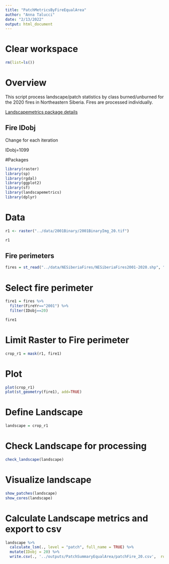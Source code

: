 ```yaml
---
title: "PatchMetricsByFireEqualArea"
author: "Anna Talucci"
date: "2/13/2022"
output: html_document
---
```


# Clear workspace

```r
rm(list=ls()) 
```



# Overview

This script process landscape/patch statistics by class burned/unburned for the 2020 fires in Northeastern Siberia. Fires are processed individually.


[Landscapemetrics package details](https://cran.r-project.org/web/packages/landscapemetrics/landscapemetrics.pdf)

## Fire IDobj
Change for each iteration 

IDobj=1099

#Packages
```r
library(raster)
library(sp)
library(rgdal)
library(ggplot2)
library(sf)
library(landscapemetrics)
library(dplyr)
```

# Data
```r
r1 <- raster("../data/2001Binary/2001BinaryImg_20.tif")
```

```r
r1
```

## Fire perimeters 

```r
fires = st_read("../data/NESiberiaFires/NESiberiaFires2001-2020.shp", "NESiberiaFires2001-2020")
```



# Select fire perimeter
```r
fire1 = fires %>%
  filter(FireYr=="2001") %>%
  filter(IDobj==20)

fire1
```

# Limit Raster to Fire perimeter
```r
crop_r1 = mask(r1, fire1)
```

# Plot
```r
plot(crop_r1)
plot(st_geometry(fire1), add=TRUE)
```

# Define Landscape
```r
landscape = crop_r1
```

# Check Landscape for processing
```r
check_landscape(landscape)
```

# Visualize landscape
```r
show_patches(landscape) 
show_cores(landscape)
```


# Calculate Landscape metrics and export to csv
```r
landscape %>% 
  calculate_lsm(., level = "patch", full_name = TRUE) %>% 
  mutate(IDobj = 20) %>% 
  write.csv(., '../outputs/PatchSummaryEqualArea/patchFire_20.csv',  row.names = FALSE)
```